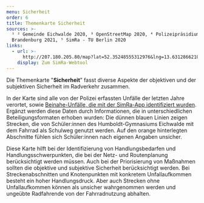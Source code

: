 ```yaml
---
menu: Sicherheit
order: 6
title: Themenkarte Sicherheit
sources: >-
  ¹ ² Gemeinde Eichwalde 2020, ³ OpenStreetMap 2020, ⁴ Polizeipräsidium
  Brandenburg 2021, ⁵ SimRa - TU Berlin 2020
links:
  - url: >-
      http://207.180.205.80/map?lat=52.35248555312976&lng=13.631286621093752&z=13&style=CARTO_POSITRON&m=1&sm=0
    display: Zum SimRa-Webtool
---
```

Die Themenkarte "**Sicherheit**” fasst diverse Aspekte der objektiven und der subjektiven Sicherheit im Radverkehr zusammen.&#x20;

In der Karte sind alle von der Polizei erfassten Unfälle der letzten Jahre verortet, sowie [Beinahe-Unfälle, die mit der SimRa-App identifiziert wurden](http://207.180.205.80/map?lat=52.35248555312976\&lng=13.631286621093752\&z=13\&style=CARTO_POSITRON\&m=1\&sm=0). Ergänzt werden diese Daten durch Informationen, die in unterschiedlichen Beteiligungsformaten erhoben wurden: Die dünnen blauen Linien zeigen Strecken, die von Schüler:innen des Humboldt-Gymnasiums Eichwalde mit dem Fahrrad als Schulweg genutzt werden. Auf den orange hinterlegten Abschnitte fühlen sich Schüler:innen nach eigenen Angaben unsicher.

Diese Karte hilft bei der Identifizierung von Handlungsbedarfen und Handlungsschwerpunkten, die bei der Netz- und Routenplanung berücksichtigt werden müssen. Auch bei der Priorisierung von Maßnahmen sollten die objektive und subjektive Sicherheit berücksichtigt werden. Bei Streckenabschnitten und Knotenpunkten mit konkretem Unfallaufkommen besteht ein hoher Handlungsdruck. Aber auch Strecken ohne Unfallaufkommen können als unsicher wahrgenommen werden und ungeübte Radfahrende von der Fahrradnutzung abhalten.
